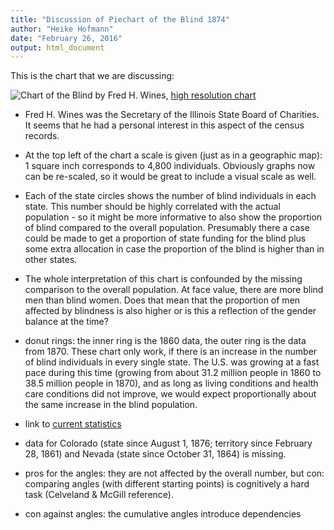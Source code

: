 ```yaml
---
title: "Discussion of Piechart of the Blind 1874"
author: "Heike Hofmann"
date: "February 26, 2016"
output: html_document
---
```


This is the chart that we are discussing:

![Chart of the Blind by Fred H. Wines](ca000104.gif), [high resolution chart](https://www.loc.gov/resource/g3701gm.gct00008/?sp=104)

- Fred H. Wines was the  Secretary of the Illinois State Board of Charities. It seems that he had a personal interest in this aspect of the census records. 

- At the top left of the chart a scale is given (just as in a geographic map): 1 square inch corresponds to 4,800 individuals. Obviously graphs now can be re-scaled, so it would be great to include a visual scale as well.

- Each of the state circles shows the number of blind individuals in each state. This number should be highly correlated with the actual population - so it might be more informative to also show the proportion of blind compared to the overall population. Presumably there a case could be made to get a proportion of state funding for the blind plus some extra allocation in case the proportion of the blind is higher than in other states. 

- The whole interpretation of this chart is confounded by the missing comparison to the overall population. At face value, there are more blind men than blind women.  Does that mean that the proportion of men affected by blindness is also higher or is this a reflection of the gender balance at the time? 

- donut rings: the inner ring is the 1860 data, the outer ring is the data from 1870. These chart only work, if there is an increase in the number of blind individuals in every single state. The U.S. was growing at a fast pace during this time (growing from about 31.2 million people in 1860  to 38.5 million people in 1870), and as long as living conditions and health care conditions did not improve, we would expect proportionally about the same  increase in the blind population.  

- link to [current statistics](https://nfb.org/blindness-statistics)

- data for Colorado (state since August 1, 1876; territory since February 28, 1861) and Nevada (state since October 31, 1864) is missing.

- pros for the angles: they are not affected by the overall number, but con: comparing angles (with different starting points) is cognitively a hard task (Celveland & McGill reference).

- con against angles: the cumulative angles introduce dependencies